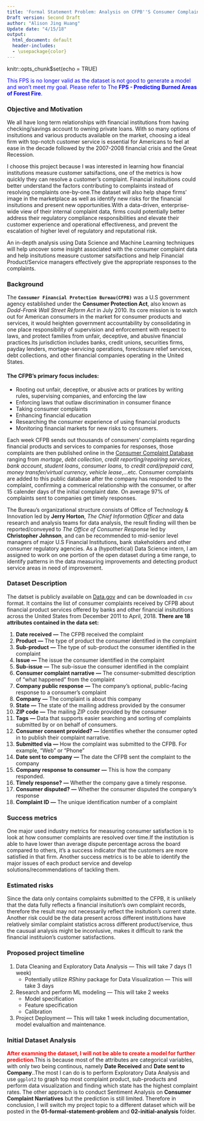 ```yaml
---
title: 'Formal Statement Problem: Analysis on CFPB''S Consumer Complaints Open Dataset(Obsolete)'
Draft version: Second Draft
author: "Alison Jing Huang"
Update date: "4/15/18"
output:
  html_document: default
  header-includes:
  - \usepackage{color}
---
```

knitr::opts_chunk$set(echo = TRUE)

<span style="color:blue">This FPS is no longer valid as the dataset is not good to generate a model and won't meet my goal. Please refer to The **FPS - Predicting Burned Areas of Forest Fire**</span>.

### Objective and Motivation
We all have long term relationships with financial institutions from having checking/savings account to owning private loans. With so many options of insitutions and various products available on the market, choosing a ideal firm with top-notch customer service is essential for Americans to feel at ease in the decade followed by the 2007-2008 financial crisis and the Great Recession.

I choose this project because I was interested in learning how financial institutions measure customer satsifactions, one of the metrics is how quickly they can resolve a customer's complaint. Financial insituitions could better understand the factors contributing to complaints instead of resolving complaints one-by-one.The dataset will also help shape firms' image in the marketplace as well as identify new risks for the financial insitutions and present new opportunities.With a data-driven, enterprise-wide view of their internal complaint data, firms could potentially better address their regulatory compliance responsibilities and elevate their customer experience and operational effectiveness, and prevent the escalation of higher level of regulatory and reputational risk.

An in-depth analysis using Data Science and Machine Learning techniques will help uncover some insight associated with the consumer complaint data and help insitutions measure customer satsifactions and help Financial Product/Service managers effectively give the appropriate responses to the complaints.  


### Background

The **`Consumer Financial Protection Bureau(CFPB)`** was a U.S government agency established under the **Consumer Protection Act**, also known as *Dodd-Frank Wall Street Reform Act* in July 2010. Its core mission is to watch out for American consumers in the market for consumer products and services, it would heighten government accountability by consolidating in one place responsibility of supervision and enforcement with respect to laws, and protect families from unfair, deceptive, and abusive financial practices.Its jurisdiction includes banks, credit unions, securities firms, payday lenders, mortage-servicing operations, foreclosure relief services, debt collections, and other financial companies operating in the United States. 

#### **The CFPB's primary focus includes**:

* Rooting out unfair, deceptive, or abusive acts or pratices by writing rules, supervising companies, and enforcing the law
* Enforcing laws that outlaw discrimination in consumer finance
* Taking consumer complaints
* Enhancing financial education
* Researching the consumer experience of using financial products
* Monitoring financial markets for new risks to consumers.

Each week CFPB sends out thousands of consumers' complaints regarding financial products and services to companies for responses, those complaints are then published online in the [Consumer Complaint Database](https://www.consumerfinance.gov/data-research/consumer-complaints/)  ranging from *mortage*, *debt collection*, *credit reporting/repairing services*, *bank account*, *student loans*, *consumer loans*, to *credit card/prepaid card*, *money transfer/virtual currency*, *vehicle lease*,...etc. Consumer complaints are added to this public database after the company has responded to the complaint, confirming a commerical relationship with the consumer, or after 15 calender days of the initial complaint date. On average 97% of complaints sent to companies get timely responses. 

The Bureau's organizational structure consists of Office of Technology & Innovation led by **Jerry Horton**, *The Chief Information Officer* and data research and analysis teams for data analysis, the result finding will then be reported/conveyed to *The Office of Consumer Response* led by **Christopher Johnson**, and can be recommended to mid-senior level managers of major U.S Financial Institutions, bank stakeholders and other consumer regulatory agencies. As a (hypothetical) Data Science intern, I am assigned to work on one portion of the open dataset during a time range, to identify patterns in the data measuring improvements and detecting product service areas in need of improvement.

### Dataset Description

The datset is publicly available on [Data.gov](https://catalog.data.gov/dataset/consumer-complaint-database) and can be downloaded in `csv` format. It contains the list of consumer complaints received by CFPB about financial product services offered by banks and other financial insitutitions across the United States from December 2011 to April, 2018.
**There are 18 attributes contained in the data set:**

1. **Date received**	**---** The CFPB received the complaint
2. **Product**	**---** The type of product the consumer identified in the complaint
3. **Sub-product**	**---** The type of sub-product the consumer identified in the complaint
4. **Issue**	**---** The issue the consumer identified in the complaint
5. **Sub-issue** **---** The sub-issue the consumer identified in the complaint
6. **Consumer complaint narrative** **---** The consumer-submitted description of "what happened" from the complaint
7. **Company public response** **---** The company's optional, public-facing response to a consumer's complaint
8. **Company** **---** The complaint is about this company	
9. **State**  **---** The state of the mailing address provided by the consumer
10. **ZIP code** **---** The mailing ZIP code provided by the consumer	
11. **Tags** **---** Data that supports easier searching and sorting of complaints submitted by or on behalf of consumers.	
12. **Consumer consent provided?** **---** Identifies whether the consumer opted in to publish their complaint narrative.	
13. **Submitted via** **---** How the complaint was submitted to the CFPB. For example, "Web" or "Phone"
14. **Date sent to company** **---** The date the CFPB sent the complaint to the company
15. **Company response to consumer** **---** This is how the company responded.	
16. **Timely response?** **---** Whether the company gave a timely response.
17. **Consumer disputed?** **---** Whether the consumer disputed the company's response	
18. **Complaint ID** **---** The unique identification number of a complaint


### Success metrics
One major used industry metrics for measuring consumer satisfaction is to look at how consumer complaints are resolved over time.If the institution is able to have lower than average dispute percentage across the board compared to others, it's a success indicator that the customers are more satisfied in that firm. Another success metrics is to be able to identify the major issues of each product service and develop solutions/recommendations of tackling them. 

### Estimated risks
Since the data only contains complaints submitted to the CFPB, it is unlikely that the data fully reflects a financial insitution's own complaint records, therefore the result may not necessarily reflect the insitution's current state. Another risk could be the data present across different institutions have relatively similar complaint statistics across different product/service, thus the causual analysis might be inconlusive, makes it difficult to rank the financial instituion's customer satisfactions. 


### Proposed project timeline

1. Data Cleaning and Exploratory Data Analysis --- This will take 7 days (1 week)
     *  Potentially utilize *RShiny* package for Data Visualization --- This will take 3 days

3. Research and perform ML modeling  --- This will take 2 weeks
     * Model specification
     * Feature specification
     * Calibration

4. Project Deployment --- This will take 1 week including documentation, model evalualtion and maintenance. 

### Initial Dataset Analysis
<span style="color:red">**After examning the dataset, I will not be able to create a model for further prediction**</span>.This is because most of the attributes are categorical variables, with only two being continous, namely **Date Received** and **Date sent to Company**..The most I can do is to perform Exploratory Data Analysis and use `ggplot2` to graph top most complaint product, sub-products and perform data visualization and finding which state has the highest complaint rates. The other approach is to conduct Sentiment Analysis on **Consumer Complaint Narriatives** but the prediction is still limited.  Therefore in conclusion, I will switch my project topic to a different dataset which will be posted in the **01-formal-statement-problem** and **02-initial-analysis** folder.







